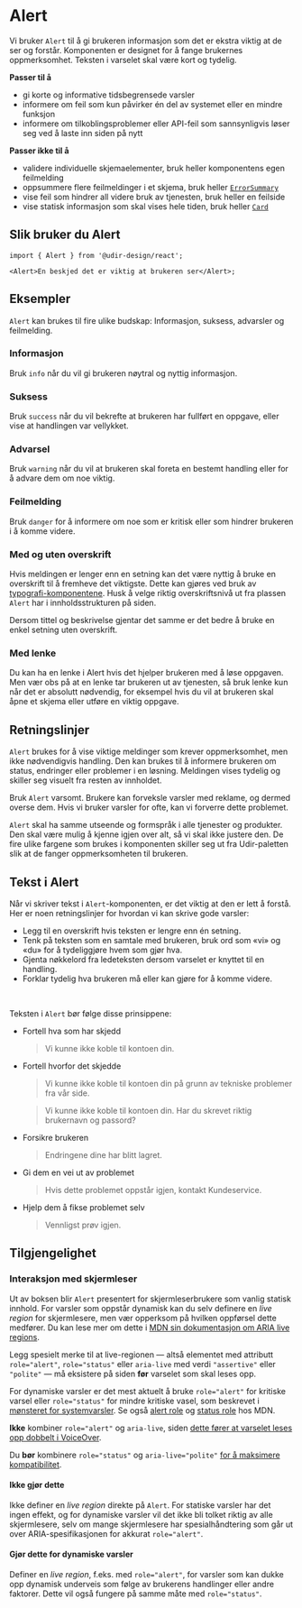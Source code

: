 
<Meta of={AlertStories} />

# Alert

Vi bruker `Alert` til å gi brukeren informasjon som det er ekstra viktig at de ser og forstår. Komponenten er designet for å fange brukernes oppmerksomhet. Teksten i varselet skal være kort og tydelig.

**Passer til å**

- gi korte og informative tidsbegrensede varsler
- informere om feil som kun påvirker én del av systemet eller en mindre funksjon
- informere om tilkoblingsproblemer eller API-feil som sannsynligvis løser seg ved å laste inn siden på nytt

**Passer ikke til å**

- validere individuelle skjemaelementer, bruk heller komponentens egen feilmelding
- oppsummere flere feilmeldinger i et skjema, bruk heller [`ErrorSummary`](/docs/components-errorsummary--docs)
- vise feil som hindrer all videre bruk av tjenesten, bruk heller en feilside
- vise statisk informasjon som skal vises hele tiden, bruk heller [`Card`](/docs/components-card--docs)

## Slik bruker du Alert

<Primary />
<Controls />

```tsx
import { Alert } from '@udir-design/react';

<Alert>En beskjed det er viktig at brukeren ser</Alert>;
```

## Eksempler

`Alert` kan brukes til fire ulike budskap: Informasjon, suksess, advarsler og feilmelding.

### Informasjon

Bruk `info` når du vil gi brukeren nøytral og nyttig informasjon.

<Canvas of={AlertStories.VariantInfo} />

### Suksess

Bruk `success` når du vil bekrefte at brukeren har fullført en oppgave, eller vise at handlingen var vellykket.

<Canvas of={AlertStories.VariantSuccess} />

### Advarsel

Bruk `warning` når du vil at brukeren skal foreta en bestemt handling eller for å advare dem om noe viktig.

<Canvas of={AlertStories.VariantWarning} />

### Feilmelding

Bruk `danger` for å informere om noe som er kritisk eller som hindrer brukeren i å komme videre.

<Canvas of={AlertStories.VariantDanger} />

### Med og uten overskrift

Hvis meldingen er lenger enn en setning kan det være nyttig å bruke en overskrift til å fremheve det viktigste. Dette kan gjøres ved bruk av [typografi-komponentene](/docs/components-typography--docs). Husk å velge riktig overskriftsnivå ut fra plassen `Alert` har i innholdsstrukturen på siden.

Dersom tittel og beskrivelse gjentar det samme er det bedre å bruke en enkel setning uten overskrift.

<Canvas of={AlertStories.NoHeading} />

### Med lenke

Du kan ha en lenke i Alert hvis det hjelper brukeren med å løse oppgaven. Men vær obs på at en lenke tar brukeren ut av tjenesten, så bruk lenke kun når det er absolutt nødvendig, for eksempel hvis du vil at brukeren skal åpne et skjema eller utføre en viktig oppgave.

<Canvas of={AlertStories.WithLink} />

## Retningslinjer

`Alert` brukes for å vise viktige meldinger som krever oppmerksomhet, men ikke nødvendigvis handling. Den kan brukes til å informere brukeren om status, endringer eller problemer i en løsning. Meldingen vises tydelig og skiller seg visuelt fra resten av innholdet.

Bruk `Alert` varsomt. Brukere kan forveksle varsler med reklame, og dermed overse dem. Hvis vi bruker varsler for ofte, kan vi forverre dette problemet.

`Alert` skal ha samme utseende og formspråk i alle tjenester og produkter. Den skal være mulig å kjenne igjen over alt, så vi skal ikke justere den. De fire ulike fargene som brukes i komponenten skiller seg ut fra Udir-paletten slik at de fanger oppmerksomheten til brukeren.

## Tekst i Alert

Når vi skriver tekst i `Alert`-komponenten, er det viktig at den er lett å forstå. Her er noen retningslinjer for hvordan vi kan skrive gode varsler:

- Legg til en overskrift hvis teksten er lengre enn én setning.
- Tenk på teksten som en samtale med brukeren, bruk ord som «vi» og «du» for å tydeliggjøre hvem som gjør hva.
- Gjenta nøkkelord fra ledeteksten dersom varselet er knyttet til en handling.
- Forklar tydelig hva brukeren må eller kan gjøre for å komme videre.

<br />

Teksten i `Alert` bør følge disse prinsippene:

- Fortell hva som har skjedd

  > Vi kunne ikke koble til kontoen din.

- Fortell hvorfor det skjedde

  > Vi kunne ikke koble til kontoen din på grunn av tekniske problemer fra vår side.

  > Vi kunne ikke koble til kontoen din. Har du skrevet riktig brukernavn og passord?

- Forsikre brukeren

  > Endringene dine har blitt lagret.

- Gi dem en vei ut av problemet

  > Hvis dette problemet oppstår igjen, kontakt Kundeservice.

- Hjelp dem å fikse problemet selv

  > Vennligst prøv igjen.

## Tilgjengelighet

### Interaksjon med skjermleser

Ut av boksen blir `Alert` presentert for skjermleserbrukere som vanlig statisk innhold. For varsler som oppstår dynamisk kan du selv definere en _live region_ for skjermlesere, men vær opperksom på hvilken oppførsel dette medfører.
Du kan lese mer om dette i [MDN sin dokumentasjon om ARIA live regions](https://developer.mozilla.org/en-US/docs/Web/Accessibility/ARIA/Guides/Live_regions).

Legg spesielt merke til at live-regionen — altså elementet med attributt `role="alert"`, `role="status"` eller `aria-live` med verdi `"assertive"` eller `"polite"` — må eksistere på siden **før** varselet som skal leses opp.

For dynamiske varsler er det mest aktuelt å bruke `role="alert"` for kritiske varsel eller `role="status"` for mindre kritiske vasel, som beskrevet i [mønsteret for systemvarsler](https://www.designsystemet.no/monstre/systemvarsler#niv%C3%A5er-for-dynamiske-varsler). Se også [alert role](https://developer.mozilla.org/en-US/docs/Web/Accessibility/ARIA/Roles/alert_role) og [status role](https://developer.mozilla.org/en-US/docs/Web/Accessibility/ARIA/Roles/status_role) hos MDN.

**Ikke** kombiner `role="alert"` og `aria-live`, siden [dette fører at varselet leses opp dobbelt i VoiceOver](https://developer.mozilla.org/en-US/docs/Web/Accessibility/ARIA/Guides/Live_regions#:~:text=adding%20both%20aria%2Dlive%20and%20role=%22alert%22%20causes%20double%20speaking%20issues%20in%20VoiceOver%20on%20iOS).

Du **bør** kombinere `role="status"` og `aria-live="polite"` [for å maksimere kompatibilitet](https://developer.mozilla.org/en-US/docs/Web/Accessibility/ARIA/Guides/Live_regions#roles_with_implicit_live_region_attributes).

#### Ikke gjør dette

Ikke definer en _live region_ direkte på `Alert`. For statiske varsler har det ingen effekt, og for dynamiske varsler vil det ikke bli tolket riktig av alle skjermlesere, selv om mange skjermlesere har spesialhåndtering som går ut over ARIA-spesifikasjonen for akkurat `role="alert"`.

<Source of={AlertStories.WrongLiveRegion} dark />

#### Gjør dette for dynamiske varsler

Definer en _live region_, f.eks. med `role="alert"`, for varsler som kan dukke opp dynamisk underveis som følge av brukerens handlinger eller andre faktorer. Dette vil også fungere på samme måte med `role="status"`.

<Canvas of={AlertStories.CorrectLiveRegion} />
